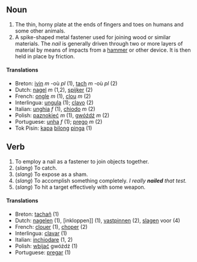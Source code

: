 ==Noun==
#The thin, horny plate at the ends of fingers and toes on humans and some other animals.
#A spike-shaped metal fastener used for joining wood or similar materials.  The ''nail'' is generally driven through two or more layers of material by means of impacts from a [[hammer]] or other device.  It is then held in place by friction.

====Translations====
*Breton: [[ivin]] ''m'' -où ''pl'' (1), [[tach]] ''m'' -où ''pl'' (2)
*Dutch: [[nagel]] ''m'' (1,2), [[spijker]] (2)
*French: [[ongle]] ''m'' (1), [[clou]] ''m'' (2)
*Interlingua: [[ungula]] (1); [[clavo]] (2)
*Italian: [[unghia]] ''f'' (1), [[chiodo]] ''m'' (2)
*Polish: [[paznokieć]] ''m'' (1), [[gwóźdź]] ''m'' (2)
*Portuguese: [[unha]] ''f'' (1); [[prego]] ''m'' (2)
*Tok Pisin: [[kapa]] [[bilong]] [[pinga]] (1)

==Verb==
#To employ a nail as a fastener to join objects together.
#(''slang'') To catch.
#(''slang'') To expose as a sham.
#(''slang'') To accomplish something completely.  ''I really '''nailed''' that test.''
#(''slang'') To hit a target effectively with some weapon.

====Translations====
*Breton: [[tachañ]] (1)
*Dutch: [[nagelen]] (1), [inkloppen]] (1), [[vastpinnen]] (2), [[slagen]] voor (4)
*French: [[clouer]] (1), [[choper]] (2)
*Interlingua: [[clavar]] (1)
*Italian: [[inchiodare]] (1, 2)
*Polish: [[wbijać]] gwóźdź (1)
*Portuguese: [[pregar]] (1)